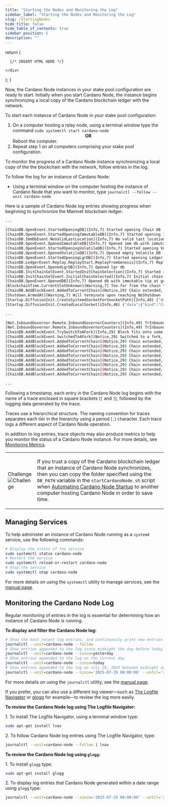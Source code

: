 ```yaml
---
title: "Starting the Nodes and Monitoring the Log"
sidebar_label: "Starting the Nodes and Monitoring the Log"
slug: /StartingNodes
hide_title: false
hide_table_of_contents: true
sidebar_position: 5
description: ""
---
```



  return (
    <div>

      {/* INSERT HTML HERE */}

    </div>
  );
}

<!-- <HTMLContent /> -->

Now, the Cardano Node instances in your stake pool configuration are ready to start. Initially when you start Cardano Node, the instance begins synchronizing a local copy of the Cardano blockchain ledger with the network.

<p class="pi">To start each instance of Cardano Node in your stake pool configuration:</p>

<ol>
  <li>On a computer hosting a relay node, using a terminal window type the command <code>sudo systemctl start cardano-node</code><center><strong>OR</strong></center>Reboot the computer.</li>
  <li>Repeat step 1 on all computers comprising your stake pool configuration.</li>
</ol>

To monitor the progress of a Cardano Node instance synchronizing a local copy of the the blockchain with the network, follow entries in the log.

<p class="pi">To follow the log for an instance of Cardano Node:</p>

<ul class="ss">
  <li>Using a terminal window on the computer hosting the instance of Cardano Node that you want to monitor, type <code>journalctl --follow --unit cardano-node</code></li>
</ul>


Here is a sample of Cardano Node log entries showing progress when beginning to synchronize the Mainnet blockchain ledger:
```bash
...

[ChainDB.OpenEvent.StartedOpeningDB](Info,7) Started opening Chain DB
[ChainDB.OpenEvent.StartedOpeningImmutableDB](Info,7) Started opening Immutable DB
[ChainDB.ImmDbEvent.NoValidLastLocation](Info,7) No valid last location was found. Starting from Genesis.
[ChainDB.OpenEvent.OpenedImmutableDB](Info,7) Opened imm db with immutable tip at genesis (origin) and chunk 0
[ChainDB.OpenEvent.StartedOpeningVolatileDB](Info,7) Started opening Volatile DB
[ChainDB.OpenEvent.OpenedVolatileDB](Info,7) Opened empty Volatile DB
[ChainDB.OpenEvent.StartedOpeningLgrDB](Info,7) Started opening Ledger DB
[ChainDB.LedgerEvent.Replay.ReplayStart.ReplayFromGenesis](Info,7) Replaying ledger from genesis
[ChainDB.OpenEvent.OpenedLgrDB](Info,7) Opened lgr db
[ChainDB.InitChainSelEvent.StartedInitChainSelection](Info,7) Started initial chain selection
[ChainDB.InitChainSelEvent.InitialChainSelected](Info,7) Initial chain selected
[ChainDB.OpenEvent.OpenedDB](Info,7) Opened db with immutable tip at genesis (origin) and tip genesis (origin)
[BlockchainTime.CurrentSlotUnknown](Warning,7) Too far from the chain tip to determine the current slot number for the time 2025-09-30 14:52:02.376068601 UTC
[ChainDB.AddBlockEvent.AddedToCurrentChain](Notice,29) Chain extended, new tip: d2d90d10993b3eb309f5485a5413cb9c9fe4f088e79b7b4e815dbbe8fcb8e4b7 at slot 0
[Shutdown.ArmedAt](Warning,7) Will terminate upon reaching NoShutdown
[Startup.DiffusionInit.CreateSystemdSocketForSnocketPath](Info,48) {"data":{"kind":"CreateSystemdSocketForSnocketPath","path":"LocalAddress \"/home/cardano/cardano-node/db/socket\""}}
[Startup.DiffusionInit.CreatedLocalSocket](Info,48) {"data":{"kind":"CreatedLocalSocket","path":"LocalAddress \"/home/cardano/cardano-node/db/socket\""}}

...

[Net.InboundGovernor.Remote.InboundGovernorCounters](Info,49) TrInboundGovernorCounters (Counters {coldPeersRemote = 0, idlePeersRemote = 3, warmPeersRemote = 0, hotPeersRemote = 0})
[Net.InboundGovernor.Remote.InboundGovernorCounters](Info,49) TrInboundGovernorCounters (Counters {coldPeersRemote = 0, idlePeersRemote = 4, warmPeersRemote = 0, hotPeersRemote = 0})
[ChainDB.AddBlockEvent.TrySwitchToAFork](Info,29) Block fits onto some fork: 89d9b5a5b8ddc8d7e5a6795e9774d97faf1efea59b2caf7eaf9f8c5b32059df4 at slot 0
[ChainDB.AddBlockEvent.SwitchedToAFork](Notice,29) Switched to a fork, new tip: 6c225dd71cdf484cbffecde79a569b9727ebfca3db064e3aaf1aee8337119d9a at slot 45
[ChainDB.AddBlockEvent.AddedToCurrentChain](Notice,29) Chain extended, new tip: 7baa9a99d60983e2a488b3e9ba020cf76bd27ee017d9508ff78d306b5555ba67 at slot 46
[ChainDB.AddBlockEvent.AddedToCurrentChain](Notice,29) Chain extended, new tip: 2e82c907016c071984938e2456240e7d4fadc44f8f9ffdf537c18f59c5f815fb at slot 47
[ChainDB.AddBlockEvent.AddedToCurrentChain](Notice,29) Chain extended, new tip: 40fe6004b68fe18e6b567fb10de014eb239c29c37d9ebe8b0a89fa615b4701c6 at slot 48
[ChainDB.AddBlockEvent.AddedToCurrentChain](Notice,29) Chain extended, new tip: 4894cf45d5235e3af04db4f819ed14dfbb9f69e5f7c48d71ca4565a254fc4ca3 at slot 49
[ChainDB.AddBlockEvent.AddedToCurrentChain](Notice,29) Chain extended, new tip: 5625f72d4f8782615399242c8d2b2363a552deae8f096f7696f1ff2e3bea206a at slot 329
[ChainDB.AddBlockEvent.AddedToCurrentChain](Notice,29) Chain extended, new tip: b05bcd58db0c7a31587633e3f60adb14fa8742e8be4aa95ff6e057cef0f6060a at slot 615
[ChainDB.AddBlockEvent.AddedToCurrentChain](Notice,29) Chain extended, new tip: 74f42483f39dba1e43facaf3ee205da6d9040bee983b1951e4a6be064834c8ba at slot 853
[ChainDB.AddBlockEvent.AddedToCurrentChain](Notice,29) Chain extended, new tip: 8b96a0f5853d866f5fc4837ba8e0bf46a19931949934ba6e289a2c25a73cc9a2 at slot 1132

...
```

Following a timestamp, each entry in the Cardano Node log begins with the name of a trace enclosed in square brackets (`[` and `]`), followed by the logging data generated by the trace.

Traces use a hierarchical structure. The naming convention for traces separates each tier in the hierarchy using a period (`.`) character. Each trace logs a different aspect of Cardano Node operation.

<!-- September 30, 2025 - The preceeding two paragraphs are accurate for log files that Cardano Tracer generates, as well as log files generated without using Cardano Tracer. -->

In addition to log entries, trace objects may also produce metrics to help you monitor the status of a Cardano Node instance. For more details, see [Monitoring Metrics](/MonitoringMetrics).

<table class="box">
  <tbody>
    <tr>
      <td class="boxLabel"><p class="boxLabel">Challenge<br /><img src="img/BoxChallenge.png" alt="Challenge" /></p></td>
      <td class="boxText"><p class="boxText">If you trust a copy of the Cardano blockchain ledger that an instance of Cardano Node synchronizes, then you can copy the folder specified using the <code>DB_PATH</code> variable in the <code>startCardanoNode.sh</code> script when <a href="AutomatingStartup">Automating Cardano Node Startup</a> to another computer hosting Cardano Node in order to save time.</p></td>
    </tr>
  </tbody>
</table>

## Managing Services

To help administer an instance of Cardano Node running as a `systemd` service, use the following commands:
```bash
# Display the status of the service
sudo systemctl status cardano-node
# Restart the service
sudo systemctl reload-or-restart cardano-node
# Stop the service
sudo systemctl stop cardano-node
```

For more details on using the `systemctl` utility to manage services, see the [manual page](https://man7.org/linux/man-pages/man1/systemctl.1.html).

## Monitoring the Cardano Node Log

Regular monitoring of entries in the log is essential for determining how an instance of Cardano Node is running.

**To display and filter the Cardano Node log:**
```bash
# Show the most recent log entries, and continuously print new entries as they are appended to the log
journalctl --unit=cardano-node --follow
# Show entries appended to the log since midnight the day before today
journalctl --unit=cardano-node --since=yesterday
# Show entries appended to the log on the current day
journalctl --unit=cardano-node --since=today
# Show entries appended to the log on July 29, 2025 between midnight and noon
journalctl --unit=cardano-node --since='2025-07-29 00:00:00' --until='2025-07-29 12:00:00'
```

For more details on using the `journalctl` utility, see the [manual page](https://man7.org/linux/man-pages/man1/journalctl.1.html).

If you prefer, you can also use a different log viewer—such as [The Logfile Navigator](https://lnav.org/) or [glogg](https://glogg.bonnefon.org/) for example—to review the log more easily.

**To review the Cardano Node log using The Logfile Navigator:**

1\. To install The Logfile Navigator, using a terminal window type:
```bash
sudo apt-get install lnav
```

2\. To follow Cardano Node log entries using The Logfile Navigator, type:
```bash
journalctl --unit=cardano-node --follow | lnav
```

**To review the Cardano Node log using `glogg`:**

1\. To install `glogg` type:
```bash
sudo apt-get install glogg
```

2\. To display log entries that Cardano Node generated within a date range using `glogg` type:
```bash
journalctl --unit=cardano-node --since='2025-07-29 00:00:00' --until='2025-07-29 12:00:00' | glogg
```

